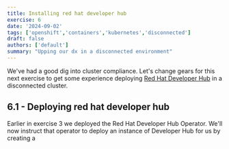 ```yaml
---
title: Installing red hat developer hub
exercise: 6
date: '2024-09-02'
tags: ['openshift','containers','kubernetes','disconnected']
draft: false
authors: ['default']
summary: "Upping our dx in a disconnected environment"
---
```


We've had a good dig into cluster compliance. Let's change gears for this next exercise to get some experience deploying [Red Hat Developer Hub](https://developers.redhat.com/rhdh/overview) in a disconnected cluster.


## 6.1 - Deploying red hat developer hub

Earlier in exercise 3 we deployed the Red Hat Developer Hub Operator. We'll now instruct that operator to deploy an instance of Developer Hub for us by creating a 


